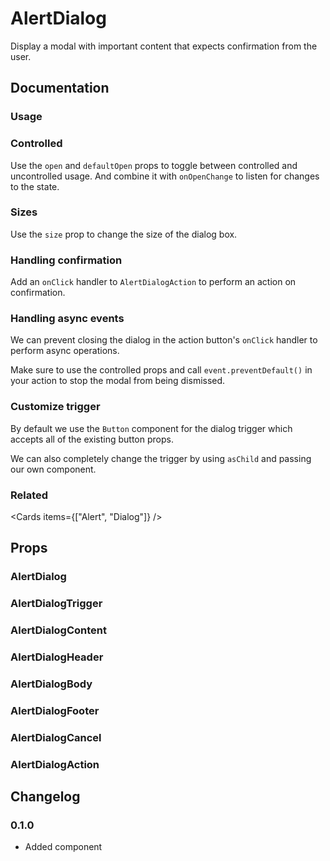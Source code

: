 
# AlertDialog

Display a modal with important content that expects confirmation from the user.

## Documentation

### Usage

<Demo component="alert-dialog/usage" />

### Controlled

Use the `open` and `defaultOpen` props to toggle between controlled and uncontrolled usage. And combine it with `onOpenChange` to listen for changes to the state.

<Demo component="alert-dialog/controlled-usage" meta="{17}" />

### Sizes

Use the `size` prop to change the size of the dialog box.

<Demo component="alert-dialog/size-usage" meta="/size={size}/" />

### Handling confirmation

Add an `onClick` handler to `AlertDialogAction` to perform an action on confirmation.

<Demo component="alert-dialog/confirmation-usage" meta="{42}" />

### Handling async events

We can prevent closing the dialog in the action button's `onClick` handler to perform async operations.

Make sure to use the controlled props and call `event.preventDefault()` in your action to stop the modal from being dismissed.

<Demo component="alert-dialog/async-usage" />

### Customize trigger

By default we use the `Button` component for the dialog trigger which accepts all of the existing button props.

We can also completely change the trigger by using `asChild` and passing our own component.

<Demo component="alert-dialog/trigger-usage" />

### Related

<Cards items={["Alert", "Dialog"]} />

## Props

### AlertDialog

<PropsTable component="AlertDialog" />

### AlertDialogTrigger

<PropsTable component="AlertDialogTrigger" />

### AlertDialogContent

<PropsTable component="AlertDialogContent" />

### AlertDialogHeader

<PropsTable component="AlertDialogHeader" />

### AlertDialogBody

<PropsTable component="AlertDialogBody" />

### AlertDialogFooter

<PropsTable component="AlertDialogFooter" />

### AlertDialogCancel

<PropsTable component="AlertDialogCancel" />

### AlertDialogAction

<PropsTable component="AlertDialogAction" />

## Changelog

### 0.1.0

- Added component
